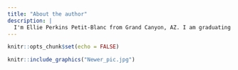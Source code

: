 ```yaml
---
title: "About the author"
description: |
  I'm Ellie Perkins Petit-Blanc from Grand Canyon, AZ. I am graduating in Biostatistics from Brigham Young University- Idaho in December 2021. I am in love with statistics and DNA, so this field is my dream come true. This particular project was inspired by a bioinformatics class I took at BYU-Idaho where we studied 4 autoimmune diseases and found similarities between them.
---
```


```r
knitr::opts_chunk$set(echo = FALSE)
```

```r
knitr::include_graphics("Newer_pic.jpg")
```
